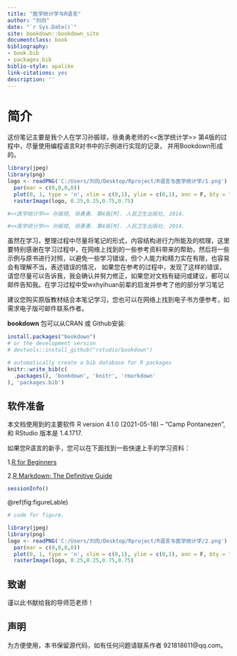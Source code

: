 ```yaml
--- 
title: "医学统计学与R语言"
author: "刘向"
date: "`r Sys.Date()`"
site: bookdown::bookdown_site
documentclass: book
bibliography:
- book.bib
- packages.bib
biblio-style: apalike
link-citations: yes
description: ''
---
```


# 简介

这份笔记主要是我个人在学习孙振球，徐勇勇老师的<<医学统计学>> 第4版的过程中，尽量使用编程语言R对书中的示例进行实现的记录， 并用Bookdown形成的。


```r

library(jpeg)
library(png)
logo <- readPNG('C:/Users/刘向/Desktop/Rproject/R语言与医学统计学/1.png')
  par(mar = c(0,0,0,0))
  plot(0, 1, type = 'n', xlim = c(0,1), ylim = c(0,1), ann = F, bty = "n", xaxt = "n", yaxt ="n")
  rasterImage(logo, 0.25,0.25,0.75,0.75)

#<<医学统计学>> 孙振球, 徐勇勇. 第4版[M]. 人民卫生出版社, 2014.
```

```r
#<<医学统计学>> 孙振球, 徐勇勇. 第4版[M]. 人民卫生出版社, 2014.
```
虽然在学习，整理过程中尽量将笔记的形式，内容结构进行力所能及的梳理，这里要特别感谢在学习过程中，在网络上找到的一些参考资料带来的帮助，然后将一些 示例与原书进行对照，以避免一些学习错误，但个人能力和精力实在有限，也容易会有理解不当，表述错误的情况， 如果您在参考的过程中，发现了这样的错误，请您尽量可以告诉我，我会确认并努力修正，如果您对文档有疑问或建议，都可以邮件告知我。在学习过程中受wxhyihuan前辈的启发并参考了他的部分学习笔记

建议您购买原版教材结合本笔记学习，您也可以在网络上找到电子书方便参考，如需求电子版可邮件联系作者。


 **bookdown** 包可以从CRAN 或 Github安装:

```r
install.packages("bookdown")
# or the development version
# devtools::install_github("rstudio/bookdown")
```



```r
# automatically create a bib database for R packages
knitr::write_bib(c(
  .packages(), 'bookdown', 'knitr', 'rmarkdown'
), 'packages.bib')
```

## 软件准备

本文档使用到的主要软件 R version 4.1.0 (2021-05-18) -- "Camp Pontanezen", 和 RStudio 版本是 1.4.1717.

如果您R语言的新手，您可以在下面找到一些快速上手的学习资料：

1.[R for Beginners](https://cran.r-project.org/doc/contrib/Paradis-rdebuts_en.pdf)

2.[R Markdown: The Definitive Guide](https://bookdown.org/yihui/rmarkdown/)
```r
sessionInfo()
```

\@ref(fig:figureLable)

```r
# code for figure.

library(jpeg)
library(png)
logo <- readPNG('C:/Users/刘向/Desktop/Rproject/R语言与医学统计学/2.png')
  par(mar = c(0,0,0,0))
  plot(0, 1, type = 'n', xlim = c(0,1), ylim = c(0,1), ann = F, bty = "n", xaxt = "n", yaxt ="n")
  rasterImage(logo, 0.25,0.25,0.75,0.75)
```

## 致谢
谨以此书献给我的导师范老师！

## 声明
为方便使用，本书保留源代码，如有任何问题请联系作者 921818611@qq.com。

```r

```

